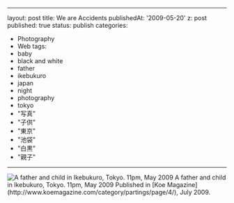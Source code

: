 
---
layout: post
title: We are Accidents
publishedAt: '2009-05-20'
z: post
published: true
status: publish
categories:
- Photography
- Web
tags:
- baby
- black and white
- father
- ikebukuro
- japan
- night
- photography
- tokyo
- "写真"
- "子供"
- "東京"
- "池袋"
- "白黒"
- "親子"
---
<img title="We Are Accidents Waiting to Happen" src='/baby.jpg' alt="A father and child in Ikebukuro, Tokyo. 11pm, May 2009" />
A father and child in Ikebukuro, Tokyo. 11pm, May 2009
Published in [Koe Magazine](http://www.koemagazine.com/category/partings/page/4/), July 2009.
